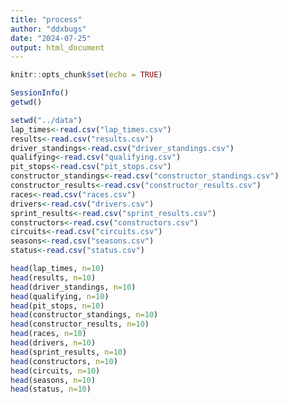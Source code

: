 ---
title: "process"
author: "ddxbugs"
date: "2024-07-25"
output: html_document
---

```{r setup, include=FALSE}
knitr::opts_chunk$set(echo = TRUE)
```


```{r}
SessionInfo()
getwd()
```
```{r}
setwd("../data")
lap_times<-read.csv("lap_times.csv")
results<-read.csv("results.csv")
driver_standings<-read.csv("driver_standings.csv")
qualifying<-read.csv("qualifying.csv")
pit_stops<-read.csv("pit_stops.csv")
constructor_standings<-read.csv("constructor_standings.csv")
constructor_results<-read.csv("constructor_results.csv")
races<-read.csv("races.csv")
drivers<-read.csv("drivers.csv")
sprint_results<-read.csv("sprint_results.csv")
constructors<-read.csv("constructors.csv")
circuits<-read.csv("circuits.csv")
seasons<-read.csv("seasons.csv")
status<-read.csv("status.csv")
```


```{r}
head(lap_times, n=10)
head(results, n=10)
head(driver_standings, n=10)
head(qualifying, n=10)
head(pit_stops, n=10)
head(constructor_standings, n=10)
head(constructor_results, n=10)
head(races, n=10)
head(drivers, n=10)
head(sprint_results, n=10)
head(constructors, n=10)
head(circuits, n=10)
head(seasons, n=10)
head(status, n=10)
```


